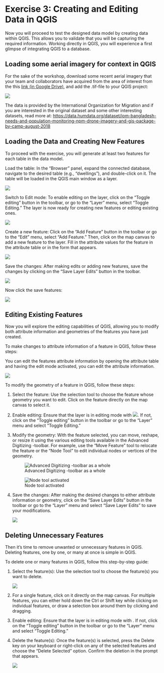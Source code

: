 # Exercise 3: Creating and Editing Data in QGIS

Now you will proceed to test the designed data model by creating data within QGIS. This allows you to validate that you will be capturing the required information. Working directly in QGIS, you will experience a first glimpse of integrating QGIS to a database.

## Loading some aerial imagery for context in QGIS

For the sake of the workshop, download some recent aerial imagery that your team and collaborators have acquired from the area of interest from the this [link (in Google Drive)](https://drive.google.com/file/d/1182W68W3UalZ3z1iDP46daX4K7lMGsDR/view?usp=share_link), and add the .tif-file to your QGIS project:

![](img/p1/add_aerial_img.png)

The data is provided by the International Organization for Migration and if you are interested in the original dataset and some other interesting datasets, read more at: <https://data.humdata.org/dataset/iom-bangladesh-needs-and-population-monitoring-npm-drone-imagery-and-gis-package-by-camp-august-2018>

## Loading the Data and Creating New Features

To proceed with the exercise, you will generate at least two features for each table in the data model.

Load the table: In the "Browser" panel, expand the connected database, navigate to the desired table (e.g., "dwellings"), and double-click on it. The table will be loaded in the QGIS main window as a layer.

![](img/p1/add_table.png)

Switch to Edit mode: To enable editing on the layer, click on the "Toggle editing" button in the toolbar, or go to the "Layer" menu, select "Toggle Editing." The layer is now ready for creating new features or editing existing ones.

![](img/p1/table_edit_mode.png)

Create a new feature: Click on the "Add Feature" button in the toolbar or go to the "Edit" menu, select "Add Feature." Then, click on the map canvas to add a new feature to the layer. Fill in the attribute values for the feature in the attribute table or in the form that appears.

![](img/p1/add_feature.png)

Save the changes: After making edits or adding new features, save the changes by clicking on the "Save Layer Edits" button in the toolbar.

![](img/p1/save_features.png)

Now click the save features:

![](img/p1/saving_features_icon.png)

## Editing Existing Features

Now you will explore the editing capabilities of QGIS, allowing you to modify both attribute information and geometries of the features you have just created.

To make changes to attribute information of a feature in QGIS, follow these steps:

You can edit the features attribute information by opening the attribute table and having the edit mode activated, you can edit the attribute information.

![](img/p1/edit_features_attribute_table.png)

To modify the geometry of a feature in QGIS, follow these steps:

1.  Select the feature: Use the selection tool to choose the feature whose geometry you want to edit. Click on the feature directly on the map canvas to select it.

2.  Enable editing: Ensure that the layer is in editing mode with ![](img/p1/editing_mode.png). If not, click on the "Toggle editing" button in the toolbar or go to the "Layer" menu and select "Toggle Editing."

3.  Modify the geometry: With the feature selected, you can move, reshape, or resize it using the various editing tools available in the Advanced Digitizing -toolbar. For example, use the "Move Feature" tool to relocate the feature or the "Node Tool" to edit individual nodes or vertices of the geometry.

    ![Advanced Digitizing -toolbar as a whole](img/p1/adv_digitizing_toolbar.png)

    ![Node tool activated](img/p1/node_tool_toolbar.png)

4.  Save the changes: After making the desired changes to either attribute information or geometry, click on the "Save Layer Edits" button in the toolbar or go to the "Layer" menu and select "Save Layer Edits" to save your modifications.

    ![](img/p1/saving_features.png)

## Deleting Unnecessary Features

Then it's time to remove unwanted or unnecessary features in QGIS. Deleting features, one by one, or many at once is simple in QGIS.

To delete one or many features in QGIS, follow this step-by-step guide:

1.  Select the feature(s): Use the selection tool to choose the feature(s) you want to delete.

    ![](img/p1/select_features.png)

2.  For a single feature, click on it directly on the map canvas. For multiple features, you can either hold down the Ctrl or Shift key while clicking on individual features, or draw a selection box around them by clicking and dragging.

3.  Enable editing: Ensure that the layer is in editing mode with . If not, click on the "Toggle editing" button in the toolbar or go to the "Layer" menu and select "Toggle Editing."

4.  Delete the feature(s): Once the feature(s) is selected, press the Delete key on your keyboard or right-click on any of the selected features and choose the "Delete Selected" option. Confirm the deletion in the prompt that appears.

    ![](img/p1/toolbar_deleting.png)
